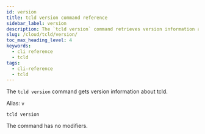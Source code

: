 ```yaml
---
id: version
title: tcld version command reference
sidebar_label: version
description: The `tcld version` command retrieves version information about tcld.
slug: /cloud/tcld/version/
toc_max_heading_level: 4
keywords:
  - cli reference
  - tcld
tags:
  - cli-reference
  - tcld
---
```


The `tcld version` command gets version information about tcld.

Alias: `v`

`tcld version`

The command has no modifiers.
